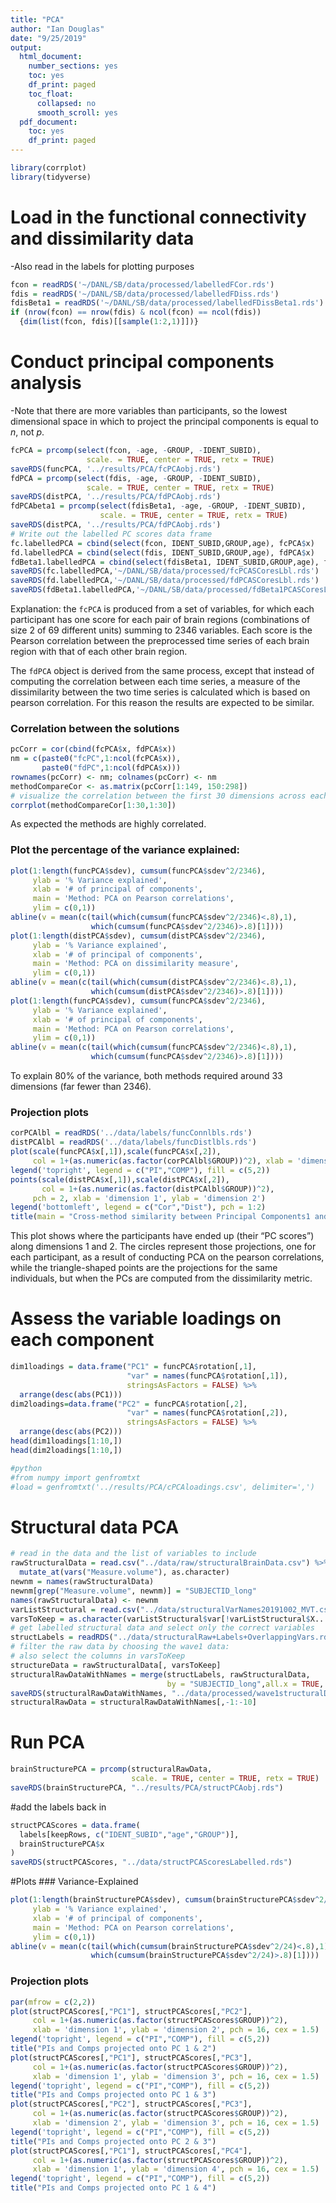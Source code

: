 ```yaml
---
title: "PCA"
author: "Ian Douglas"
date: "9/25/2019"
output:
  html_document:
    number_sections: yes
    toc: yes
    df_print: paged
    toc_float:
      collapsed: no
      smooth_scroll: yes
  pdf_document:
    toc: yes
    df_print: paged
---
```

```r
library(corrplot)
library(tidyverse)
```

# Load in the functional connectivity and dissimilarity data
-Also read in the labels for plotting purposes
```r
fcon = readRDS('~/DANL/SB/data/processed/labelledFCor.rds')
fdis = readRDS('~/DANL/SB/data/processed/labelledFDiss.rds')
fdisBeta1 = readRDS('~/DANL/SB/data/processed/labelledFDissBeta1.rds')
if (nrow(fcon) == nrow(fdis) & ncol(fcon) == ncol(fdis)) 
  {dim(list(fcon, fdis)[[sample(1:2,1)]])}
```

# Conduct principal components analysis
-Note that there are more variables than participants, so the lowest dimensional space in which to project the principal components is equal to $n$, not $p$.
```r
fcPCA = prcomp(select(fcon, -age, -GROUP, -IDENT_SUBID), 
                 scale. = TRUE, center = TRUE, retx = TRUE)
saveRDS(funcPCA, '../results/PCA/fcPCAobj.rds')
fdPCA = prcomp(select(fdis, -age, -GROUP, -IDENT_SUBID), 
                 scale. = TRUE, center = TRUE, retx = TRUE)
saveRDS(distPCA, '../results/PCA/fdPCAobj.rds')
fdPCAbeta1 = prcomp(select(fdisBeta1, -age, -GROUP, -IDENT_SUBID),
                    scale. = TRUE, center = TRUE, retx = TRUE)
saveRDS(distPCA, '../results/PCA/fdPCAobj.rds')
# Write out the labelled PC scores data frame
fc.labelledPCA = cbind(select(fcon, IDENT_SUBID,GROUP,age), fcPCA$x)
fd.labelledPCA = cbind(select(fdis, IDENT_SUBID,GROUP,age), fdPCA$x)
fdBeta1.labelledPCA = cbind(select(fdisBeta1, IDENT_SUBID,GROUP,age), fdPCAbeta1$x)
saveRDS(fc.labelledPCA,'~/DANL/SB/data/processed/fcPCASCoresLbl.rds')
saveRDS(fd.labelledPCA,'~/DANL/SB/data/processed/fdPCASCoresLbl.rds')
saveRDS(fdBeta1.labelledPCA,'~/DANL/SB/data/processed/fdBeta1PCASCoresLbl.rds')
```

Explanation: the `fcPCA` is produced from a set of variables, for which each participant has one score for each pair of brain regions (combinations of size 2 of 69 different units) summing to 2346 variables. Each score is the Pearson correlation between the preprocessed time series of each brain region with that of each other brain region.

The `fdPCA` object is derived from the same process, except that instead of computing the correlation between each time series, a measure of the dissimilarity between the two time series is calculated which is based on pearson correlation. For this reason the results are expected to be similar.

### Correlation between the solutions
```r
pcCorr = cor(cbind(fcPCA$x, fdPCA$x))
nm = c(paste0("fcPC",1:ncol(fcPCA$x)),
       paste0("fdPC",1:ncol(fdPCA$x)))
rownames(pcCorr) <- nm; colnames(pcCorr) <- nm
methodCompareCor <- as.matrix(pcCorr[1:149, 150:298])
# visualize the correlation between the first 30 dimensions across each method 
corrplot(methodCompareCor[1:30,1:30])
```

As expected the methods are highly correlated.

### Plot the percentage of the variance explained:
```r
plot(1:length(funcPCA$sdev), cumsum(funcPCA$sdev^2/2346),
     ylab = '% Variance explained', 
     xlab = '# of principal of components',
     main = 'Method: PCA on Pearson correlations',
     ylim = c(0,1))
abline(v = mean(c(tail(which(cumsum(funcPCA$sdev^2/2346)<.8),1),
                  which(cumsum(funcPCA$sdev^2/2346)>.8)[1])))
plot(1:length(distPCA$sdev), cumsum(distPCA$sdev^2/2346),
     ylab = '% Variance explained', 
     xlab = '# of principal of components',
     main = 'Method: PCA on dissimilarity measure',
     ylim = c(0,1))
abline(v = mean(c(tail(which(cumsum(distPCA$sdev^2/2346)<.8),1),
                  which(cumsum(distPCA$sdev^2/2346)>.8)[1])))
plot(1:length(funcPCA$sdev), cumsum(funcPCA$sdev^2/2346),
     ylab = '% Variance explained', 
     xlab = '# of principal of components',
     main = 'Method: PCA on Pearson correlations',
     ylim = c(0,1))
abline(v = mean(c(tail(which(cumsum(funcPCA$sdev^2/2346)<.8),1),
                  which(cumsum(funcPCA$sdev^2/2346)>.8)[1])))
```

To explain 80% of the variance, both methods required around 33 dimensions (far fewer than 2346).

### Projection plots
```r
corPCAlbl = readRDS('../data/labels/funcConnlbls.rds')
distPCAlbl = readRDS('../data/labels/funcDistlbls.rds')
plot(scale(funcPCA$x[,1]),scale(funcPCA$x[,2]), 
     col = 1+(as.numeric(as.factor(corPCAlbl$GROUP))^2), xlab = 'dimension 1', ylab = 'dimension 2')
legend('topright', legend = c("PI","COMP"), fill = c(5,2))
points(scale(distPCA$x[,1]),scale(distPCA$x[,2]), 
       col = 1+(as.numeric(as.factor(distPCAlbl$GROUP))^2),
     pch = 2, xlab = 'dimension 1', ylab = 'dimension 2')
legend('bottomleft', legend = c("Cor","Dist"), pch = 1:2)
title(main = "Cross-method similarity between Principal Components1 and 2")
```

This plot shows where the participants have ended up (their "PC scores") along dimensions 1 and 2. The circles represent those projections, one for each participant, as a result of conducting PCA on the pearson correlations, while the triangle-shaped points are the projections for the same individuals, but when the PCs are computed from the dissimilarity metric.

# Assess the variable loadings on each component
```r
dim1loadings = data.frame("PC1" = funcPCA$rotation[,1],
                          "var" = names(funcPCA$rotation[,1]),
                          stringsAsFactors = FALSE) %>%
  arrange(desc(abs(PC1)))
dim2loadings=data.frame("PC2" = funcPCA$rotation[,2],
                          "var" = names(funcPCA$rotation[,2]),
                          stringsAsFactors = FALSE) %>%
  arrange(desc(abs(PC2)))
head(dim1loadings[1:10,])
head(dim2loadings[1:10,])
```

```r
#python
#from numpy import genfromtxt
#load = genfromtxt('../results/PCA/cPCAloadings.csv', delimiter=',')
```

# Structural data PCA
```r
# read in the data and the list of variables to include
rawStructuralData = read.csv("../data/raw/structuralBrainData.csv") %>%
  mutate_at(vars("Measure.volume"), as.character)
newnm = names(rawStructuralData)
newnm[grep("Measure.volume", newnm)] = "SUBJECTID_long" 
names(rawStructuralData) <- newnm
varListStructural = read.csv("../data/structuralVarNames20191002_MVT.csv")
varsToKeep = as.character(varListStructural$var[!varListStructural$X...don.t.include == "X"])
# get labelled structural data and select only the correct variables
structLabels = readRDS("../data/structuralRaw+Labels+OverlappingVars.rds")[1:10]
# filter the raw data by choosing the wave1 data:
# also select the columns in varsToKeep
structureData = rawStructuralData[, varsToKeep]
structuralRawDataWithNames = merge(structLabels, rawStructuralData,
                                   by = "SUBJECTID_long",all.x = TRUE, all.y = FALSE)
saveRDS(structuralRawDataWithNames, "../data/processed/wave1structuralDataLABELLED.rds")
structuralRawData = structuralRawDataWithNames[,-1:-10]
```

# Run PCA
```r
brainStructurePCA = prcomp(structuralRawData, 
                           scale. = TRUE, center = TRUE, retx = TRUE)
saveRDS(brainStructurePCA, "../results/PCA/structPCAobj.rds")
```

#add the labels back in
```r
structPCAScores = data.frame(
  labels[keepRows, c("IDENT_SUBID","age","GROUP")],
  brainStructurePCA$x
)
saveRDS(structPCAScores, "../data/structPCAScoresLabelled.rds")
```

#Plots
### Variance-Explained
```r
plot(1:length(brainStructurePCA$sdev), cumsum(brainStructurePCA$sdev^2/24),
     ylab = '% Variance explained', 
     xlab = '# of principal of components',
     main = 'Method: PCA on Pearson correlations',
     ylim = c(0,1))
abline(v = mean(c(tail(which(cumsum(brainStructurePCA$sdev^2/24)<.8),1),
                  which(cumsum(brainStructurePCA$sdev^2/24)>.8)[1])))
```

### Projection plots
```r
par(mfrow = c(2,2))
plot(structPCAScores[,"PC1"], structPCAScores[,"PC2"],
     col = 1+(as.numeric(as.factor(structPCAScores$GROUP))^2), 
     xlab = 'dimension 1', ylab = 'dimension 2', pch = 16, cex = 1.5)
legend('topright', legend = c("PI","COMP"), fill = c(5,2))
title("PIs and Comps projected onto PC 1 & 2")
plot(structPCAScores[,"PC1"], structPCAScores[,"PC3"],
     col = 1+(as.numeric(as.factor(structPCAScores$GROUP))^2), 
     xlab = 'dimension 1', ylab = 'dimension 3', pch = 16, cex = 1.5)
legend('topright', legend = c("PI","COMP"), fill = c(5,2))
title("PIs and Comps projected onto PC 1 & 3")
plot(structPCAScores[,"PC2"], structPCAScores[,"PC3"],
     col = 1+(as.numeric(as.factor(structPCAScores$GROUP))^2), 
     xlab = 'dimension 2', ylab = 'dimension 3', pch = 16, cex = 1.5)
legend('topright', legend = c("PI","COMP"), fill = c(5,2))
title("PIs and Comps projected onto PC 2 & 3")
plot(structPCAScores[,"PC1"], structPCAScores[,"PC4"],
     col = 1+(as.numeric(as.factor(structPCAScores$GROUP))^2), 
     xlab = 'dimension 1', ylab = 'dimension 4', pch = 16, cex = 1.5)
legend('topright', legend = c("PI","COMP"), fill = c(5,2))
title("PIs and Comps projected onto PC 1 & 4")
```

